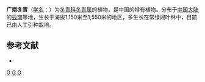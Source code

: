 {{Speciesbox 
| taxon = Ilex guangnanensis
| authority = [[曾沧江|C. J. Tseng]] et [[李雅茹|Y. R. Li]]
}}
'''广南冬青'''（[[学名|学名]]：{{lang|la|''Ilex guangnanensis''}}）为[[冬青科|冬青科]][[冬青属|冬青属]]的植物，是中国的特有植物。分布于[[中国大陆|中国大陆]]的[[云南|云南]]等地，生长于海拔1,150米至1,550米的地区，多生长在常绿阔叶林中，目前已由人工引种栽培。

== 参考文献 ==
<div class="references-small">
* {{cite web| url =http://www.bioinfo.cn/db05/KmzwSpecies.php?action=view&id=14138| title =广南冬青| work =《中国高等植物数据库全库》| publisher =中国科学院微生物研究所| author =昆明植物研究所| accessdate =2009-02-24| deadurl =yes| archiveurl =https://web.archive.org/web/20160305101856/http://www.bioinfo.cn/db05/KmzwSpecies.php?action=view&id=14138| archivedate =2016-03-05}}
</div>
{{Taxonbar|from=Q11061865}}

[[Category:冬青属|G]]
[[Category:中國特有植物|G]]
[[Category:云南植物|G]]